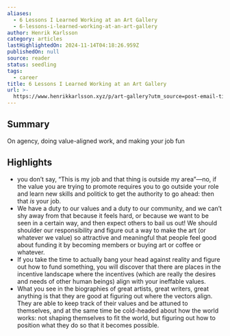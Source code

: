 ```yaml
---
aliases:
  - 6 Lessons I Learned Working at an Art Gallery
  - 6-lessons-i-learned-working-at-an-art-gallery
author: Henrik Karlsson
category: articles
lastHighlightedOn: 2024-11-14T04:18:26.959Z
publishedOn: null
source: reader
status: seedling
tags:
  - career
title: 6 Lessons I Learned Working at an Art Gallery
url: >-
  https://www.henrikkarlsson.xyz/p/art-gallery?utm_source=post-email-title&publication_id=313411&post_id=151598106&utm_campaign=email-post-title&isFreemail=true&r=og9hp&triedRedirect=true&utm_medium=email
---
```

## Summary

On agency, doing value-aligned work, and making your job fun

## Highlights

- you don’t say, “This is my job and that thing is outside my area”—no, if the value you are trying to promote requires you to go outside your role and learn new skills and politick to get the authority to go ahead: then that _is_ your job.
- We have a duty to our values and a duty to our community, and we can’t shy away from that because it feels hard, or because we want to be seen in a certain way, and then expect others to bail us out! We should shoulder our responsibility and figure out a way to make the art (or whatever we value) so attractive and meaningful that people feel good about funding it by becoming members or buying art or coffee or whatever.
- If you take the time to actually bang your head against reality and figure out how to fund something, you will discover that there are places in the incentive landscape where the incentives (which are really the desires and needs of other human beings) align with your ineffable values.
- What you see in the biographies of great artists, great writers, great anything is that they are good at figuring out where the vectors align. They are able to keep track of their values and be attuned to themselves, and at the same time be cold-headed about how the world works: not shaping themselves to fit the world, but figuring out how to position what they do so that it becomes possible.
